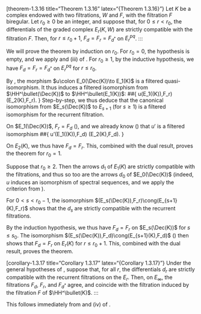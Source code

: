 \subtree[theorem-1.3.16 title="Theorem 1.3.16" latex="{Theorem 1.3.16}"}
Let $K$ be a complex endowed with two filtrations, $W$ and $F$, with the filtration $F$ biregular.
Let $r_0\geqslant0$ be an integer, and suppose that, for $0\leqslant r<r_0$, the differentials of the graded complex $E_r(K,W)$ are strictly compatible with the filtration $F$.
Then, for $r\leqslant r_0+1$, $F_d=F_r=F_{d^*}$ on $E_r^{pq}$.
:::

::: {.proof}
We will prove the theorem by induction on $r_0$.
For $r_0=0$, the hypothesis is empty, and we apply \ref{hodge-theory-ii-lemma-1.3.10} and (iii) of \ref{hodge-theory-ii-proposition-1.3.13}.
For $r_0\geqslant1$, by the inductive hypothesis, we have $F_d=F_r=F_{d^*}$ on $E_r^{pq}$ for $r\leqslant r_0$.

\oldpage{19}
By \ref{hodge-theory-ii-lemma-1.3.15}, the morphism $u\colon E_0(\Dec(K))\to E_1(K)$ is a filtered quasi-isomorphism.
It thus induces a filtered isomorphism from $\HH^\bullet(\Dec(K))$ to $\HH^\bullet(E_1(K))$:
##{
  u\colon (E_1(\Dec(K)),F_r)
  \simto (E_2(K),F_r).
}
Step-by-step, we thus deduce that the canonical isomorphism from $E_s(\Dec(K))$ to $E_{s+1}$ (for $s\geqslant1$) is a filtered isomorphism for the recurrent filtration.

On $E_1(\Dec(K))$, $F_r=F_d$ (\ref{hodge-theory-ii-lemma-1.3.10}), and we already know (\ref{hodge-theory-ii-1.3.14}) that $u'$ is a filtered isomorphism
##{
  u'\colon (E_1(\Dec(K)),F_d)
  \simto (E_2(K),F_d).
}

On $E_2(K)$, we thus have $F_d=F_r$.
This, combined with the dual result, proves the theorem for $r_0=1$.

Suppose that $r_0\geqslant2$.
Then the arrows $d_1$ of $E_1(K)$ are strictly compatible with the filtrations, and thus so too are the arrows $d_0$ of $E_0(\Dec(K))$ (indeed, $u$ induces an isomorphism of spectral sequences, and we apply the criterion from \ref{hodge-theory-ii-proposition-1.3.2}).

For $0<s<r_0-1$, the isomorphism $(E_s(\Dec(K)),F_r)\cong(E_{s+1}(K),F_r)$ shows that the $d_s$ are strictly compatible with the recurrent filtrations.

By the induction hypothesis, we thus have $F_d=F_r$ on $E_s(\Dec(K))$ for $s\leqslant s_0$.
The isomorphism $(E_s(\Dec(K)),F_d)\cong(E_{s+1}(K),F_d)$ (\ref{hodge-theory-ii-proposition-1.3.13}) then shows that $F_d=F_r$ on $E_r(K)$ for $r\leqslant r_0+1$.
This, combined with the dual result, proves the theorem.
:::

\subtree[corollary-1.3.17 title="Corollary 1.3.17" latex="{Corollary 1.3.17}"}
Under the general hypotheses of \ref{hodge-theory-ii-theorem-1.3.16}, suppose that, for all $r$, the differentials $d_r$ are strictly compatible with the recurrent filtrations on the $E_r$.
Then, on $E_\infty$, the filtrations $F_d$, $F_r$, and $F_{d^*}$ agree, and coincide with the filtration induced by the filtration $F$ of $\HH^\bullet(K)$.
:::

::: {.proof}
This follows immediately from \ref{hodge-theory-ii-theorem-1.3.16} and (iv) of \ref{hodge-theory-ii-proposition-1.3.13}.
:::
